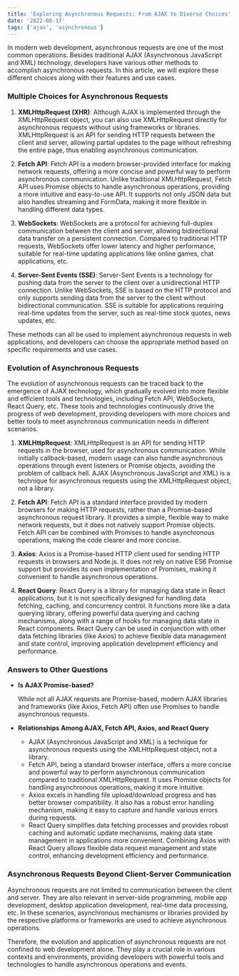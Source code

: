 ```yaml
---
title: 'Exploring Asynchronous Requests: From AJAX to Diverse Choices'
date: '2022-08-17'
tags: ['ajax', 'asynchronous']
---
```


In modern web development, asynchronous requests are one of the most common operations. Besides traditional AJAX (Asynchronous JavaScript and XML) technology, developers have various other methods to accomplish asynchronous requests. In this article, we will explore these different choices along with their features and use cases.

### **Multiple Choices for Asynchronous Requests**

1. **XMLHttpRequest (XHR)**:
   Although AJAX is implemented through the XMLHttpRequest object, you can also use XMLHttpRequest directly for asynchronous requests without using frameworks or libraries. XMLHttpRequest is an API for sending HTTP requests between the client and server, allowing partial updates to the page without refreshing the entire page, thus enabling asynchronous communication.
   
2. **Fetch API**:
   Fetch API is a modern browser-provided interface for making network requests, offering a more concise and powerful way to perform asynchronous communication. Unlike traditional XMLHttpRequest, Fetch API uses Promise objects to handle asynchronous operations, providing a more intuitive and easy-to-use API. It supports not only JSON data but also handles streaming and FormData, making it more flexible in handling different data types.
   
3. **WebSockets**:
   WebSockets are a protocol for achieving full-duplex communication between the client and server, allowing bidirectional data transfer on a persistent connection. Compared to traditional HTTP requests, WebSockets offer lower latency and higher performance, suitable for real-time updating applications like online games, chat applications, etc.
   
4. **Server-Sent Events (SSE)**:
   Server-Sent Events is a technology for pushing data from the server to the client over a unidirectional HTTP connection. Unlike WebSockets, SSE is based on the HTTP protocol and only supports sending data from the server to the client without bidirectional communication. SSE is suitable for applications requiring real-time updates from the server, such as real-time stock quotes, news updates, etc.

These methods can all be used to implement asynchronous requests in web applications, and developers can choose the appropriate method based on specific requirements and use cases.

### **Evolution of Asynchronous Requests**

The evolution of asynchronous requests can be traced back to the emergence of AJAX technology, which gradually evolved into more flexible and efficient tools and technologies, including Fetch API, WebSockets, React Query, etc. These tools and technologies continuously drive the progress of web development, providing developers with more choices and better tools to meet asynchronous communication needs in different scenarios.

1. **XMLHttpRequest**:
   XMLHttpRequest is an API for sending HTTP requests in the browser, used for asynchronous communication. While initially callback-based, modern usage can also handle asynchronous operations through event listeners or Promise objects, avoiding the problem of callback hell. AJAX (Asynchronous JavaScript and XML) is a technique for asynchronous requests using the XMLHttpRequest object, not a library.
   
2. **Fetch API**:
   Fetch API is a standard interface provided by modern browsers for making HTTP requests, rather than a Promise-based asynchronous request library. It provides a simple, flexible way to make network requests, but it does not natively support Promise objects. Fetch API can be combined with Promises to handle asynchronous operations, making the code clearer and more concise.
   
3. **Axios**:
   Axios is a Promise-based HTTP client used for sending HTTP requests in browsers and Node.js. It does not rely on native ES6 Promise support but provides its own implementation of Promises, making it convenient to handle asynchronous operations.
   
4. **React Query**:
   React Query is a library for managing data state in React applications, but it is not specifically designed for handling data fetching, caching, and concurrency control. It functions more like a data querying library, offering powerful data querying and caching mechanisms, along with a range of hooks for managing data state in React components. React Query can be used in conjunction with other data fetching libraries (like Axios) to achieve flexible data management and state control, improving application development efficiency and performance.

### **Answers to Other Questions**

- **Is AJAX Promise-based?**
   
   While not all AJAX requests are Promise-based, modern AJAX libraries and frameworks (like Axios, Fetch API) often use Promises to handle asynchronous requests.

- **Relationships Among AJAX, Fetch API, Axios, and React Query**
   
   - AJAX (Asynchronous JavaScript and XML) is a technique for asynchronous requests using the XMLHttpRequest object, not a library.
   - Fetch API, being a standard browser interface, offers a more concise and powerful way to perform asynchronous communication compared to traditional XMLHttpRequest. It uses Promise objects for handling asynchronous operations, making it more intuitive.
   - Axios excels in handling file upload/download progress and has better browser compatibility. It also has a robust error handling mechanism, making it easy to capture and handle various errors during requests.
   - React Query simplifies data fetching processes and provides robust caching and automatic update mechanisms, making data state management in applications more convenient. Combining Axios with React Query allows flexible data request management and state control, enhancing development efficiency and performance.

### **Asynchronous Requests Beyond Client-Server Communication**

Asynchronous requests are not limited to communication between the client and server. They are also relevant in server-side programming, mobile app development, desktop application development, real-time data processing, etc. In these scenarios, asynchronous mechanisms or libraries provided by the respective platforms or frameworks are used to achieve asynchronous operations.

Therefore, the evolution and application of asynchronous requests are not confined to web development alone. They play a crucial role in various contexts and environments, providing developers with powerful tools and technologies to handle asynchronous operations and events.

